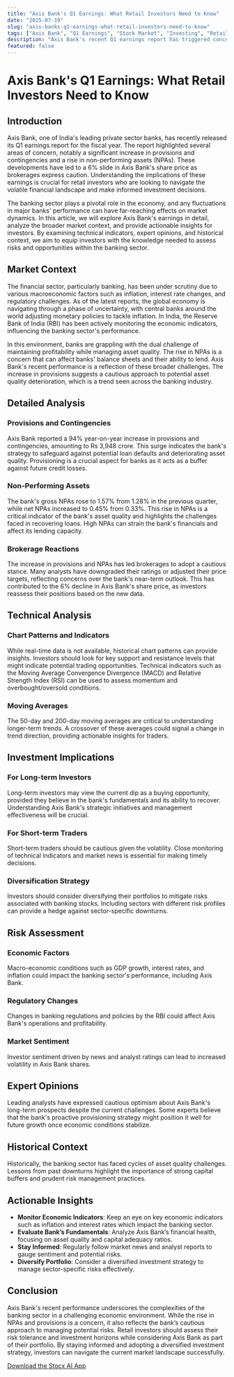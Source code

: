 ```yaml
---
title: "Axis Bank's Q1 Earnings: What Retail Investors Need to Know"
date: "2025-07-19"
slug: "axis-banks-q1-earnings-what-retail-investors-need-to-know"
tags: ["Axis Bank", "Q1 Earnings", "Stock Market", "Investing", "Retail Investors", "Banking Sector", "Financial Analysis"]
description: "Axis Bank's recent Q1 earnings report has triggered concerns among investors and analysts, leading to a significant drop in its share price. The bank reported a 94% year-on-year increase in provisions and contingencies, reaching Rs 3,948 crore. Additionally, the gross non-performing assets (NPAs) rose to 1.57% from 1.28% in the previous quarter, with net NPAs increasing to 0.45% from 0.33%. These figures have prompted brokerage firms to adopt a cautious stance, resulting in a 6% decline in Axis Bank's share price. The broader implications of these earnings include potential shifts in investor sentiment and market dynamics, particularly in the banking sector. This article delves into the detailed analysis of Axis Bank's performance, the market context, technical indicators, and the investment implications for retail investors. By understanding the risks and expert opinions, investors can make informed decisions and strategize their portfolios accordingly. Historical comparisons and actionable insights are provided to guide investors through the current market landscape."
featured: false
---
```


# Axis Bank's Q1 Earnings: What Retail Investors Need to Know

## Introduction
Axis Bank, one of India's leading private sector banks, has recently released its Q1 earnings report for the fiscal year. The report highlighted several areas of concern, notably a significant increase in provisions and contingencies and a rise in non-performing assets (NPAs). These developments have led to a 6% slide in Axis Bank's share price as brokerages express caution. Understanding the implications of these earnings is crucial for retail investors who are looking to navigate the volatile financial landscape and make informed investment decisions.

The banking sector plays a pivotal role in the economy, and any fluctuations in major banks' performance can have far-reaching effects on market dynamics. In this article, we will explore Axis Bank's earnings in detail, analyze the broader market context, and provide actionable insights for investors. By examining technical indicators, expert opinions, and historical context, we aim to equip investors with the knowledge needed to assess risks and opportunities within the banking sector.

## Market Context
The financial sector, particularly banking, has been under scrutiny due to various macroeconomic factors such as inflation, interest rate changes, and regulatory challenges. As of the latest reports, the global economy is navigating through a phase of uncertainty, with central banks around the world adjusting monetary policies to tackle inflation. In India, the Reserve Bank of India (RBI) has been actively monitoring the economic indicators, influencing the banking sector's performance.

In this environment, banks are grappling with the dual challenge of maintaining profitability while managing asset quality. The rise in NPAs is a concern that can affect banks' balance sheets and their ability to lend. Axis Bank's recent performance is a reflection of these broader challenges. The increase in provisions suggests a cautious approach to potential asset quality deterioration, which is a trend seen across the banking industry.

## Detailed Analysis
### Provisions and Contingencies
Axis Bank reported a 94% year-on-year increase in provisions and contingencies, amounting to Rs 3,948 crore. This surge indicates the bank's strategy to safeguard against potential loan defaults and deteriorating asset quality. Provisioning is a crucial aspect for banks as it acts as a buffer against future credit losses.

### Non-Performing Assets
The bank's gross NPAs rose to 1.57% from 1.28% in the previous quarter, while net NPAs increased to 0.45% from 0.33%. This rise in NPAs is a critical indicator of the bank's asset quality and highlights the challenges faced in recovering loans. High NPAs can strain the bank's financials and affect its lending capacity.

### Brokerage Reactions
The increase in provisions and NPAs has led brokerages to adopt a cautious stance. Many analysts have downgraded their ratings or adjusted their price targets, reflecting concerns over the bank's near-term outlook. This has contributed to the 6% decline in Axis Bank's share price, as investors reassess their positions based on the new data.

## Technical Analysis
### Chart Patterns and Indicators
While real-time data is not available, historical chart patterns can provide insights. Investors should look for key support and resistance levels that might indicate potential trading opportunities. Technical indicators such as the Moving Average Convergence Divergence (MACD) and Relative Strength Index (RSI) can be used to assess momentum and overbought/oversold conditions.

### Moving Averages
The 50-day and 200-day moving averages are critical to understanding longer-term trends. A crossover of these averages could signal a change in trend direction, providing actionable insights for traders.

## Investment Implications
### For Long-term Investors
Long-term investors may view the current dip as a buying opportunity, provided they believe in the bank's fundamentals and its ability to recover. Understanding Axis Bank's strategic initiatives and management effectiveness will be crucial.

### For Short-term Traders
Short-term traders should be cautious given the volatility. Close monitoring of technical indicators and market news is essential for making timely decisions.

### Diversification Strategy
Investors should consider diversifying their portfolios to mitigate risks associated with banking stocks. Including sectors with different risk profiles can provide a hedge against sector-specific downturns.

## Risk Assessment
### Economic Factors
Macro-economic conditions such as GDP growth, interest rates, and inflation could impact the banking sector's performance, including Axis Bank.

### Regulatory Changes
Changes in banking regulations and policies by the RBI could affect Axis Bank's operations and profitability.

### Market Sentiment
Investor sentiment driven by news and analyst ratings can lead to increased volatility in Axis Bank shares.

## Expert Opinions
Leading analysts have expressed cautious optimism about Axis Bank's long-term prospects despite the current challenges. Some experts believe that the bank's proactive provisioning strategy might position it well for future growth once economic conditions stabilize.

## Historical Context
Historically, the banking sector has faced cycles of asset quality challenges. Lessons from past downturns highlight the importance of strong capital buffers and prudent risk management practices.

## Actionable Insights
- **Monitor Economic Indicators**: Keep an eye on key economic indicators such as inflation and interest rates which impact the banking sector.
- **Evaluate Bank’s Fundamentals**: Analyze Axis Bank’s financial health, focusing on asset quality and capital adequacy ratios.
- **Stay Informed**: Regularly follow market news and analyst reports to gauge sentiment and potential risks.
- **Diversify Portfolio**: Consider a diversified investment strategy to manage sector-specific risks effectively.

## Conclusion
Axis Bank's recent performance underscores the complexities of the banking sector in a challenging economic environment. While the rise in NPAs and provisions is a concern, it also reflects the bank’s cautious approach to managing potential risks. Retail investors should assess their risk tolerance and investment horizons while considering Axis Bank as part of their portfolio. By staying informed and adopting a diversified investment strategy, investors can navigate the current market landscape successfully.

[Download the Stocx AI App](https://stocx.co)
